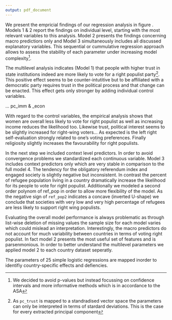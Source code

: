 ```yaml
---
output: pdf_document
---
```


We present the empricial findings of our regression analysis in figure \ref{reg}. Models 1 & 2 report the findings on individual level, starting with the most relevant variables to this analysis. Model 2 presents the findings concerning macro predictiors only and Model 3 simultaneously includes all discussed explanatory variables. This sequential or cummulative regression approach allows to assess the stability of each parameter under increasing model complexity^[We decided to avoid p-values but instead focussing on confidence intervals and more informative methods which is in accordance to the ASA].

The multilevel analysis indicates (Model 1) that people with higher trust in state institutions indeed are more likely to vote for a right populist party^[As `pc_trust` is mapped to a standradised vector space the parameters can only be interpreted in terms of stardard deviations. This is the case for every extracted principal component]. This positive effect seems to be counter-intutitive but to be affiliated with a democratic party requires trust in the political process and that change can be enacted. This effect gets only stronger by adding individual control variables. 


... pc_imm & _econ


\begin{figure}[ht!]
\centering
\includegraphics[width=0.9\linewidth]{images/gggrid.png} 
\caption{Log Odds Forest Plot}
\label{reg}
\end{figure}

With regard to the control variables, the empirical analysis shows that women are overall less likely to vote for right populist as well as increasing income reduces the likelihood too. Likewise trust, political interest seems to be slightly increased for right-wing voters... As expected is the left right self-evaluation strongly related to one's voting preferences. Finally religiosity slightly increases the favourability for right populists. 

In the next step we included context level predictors. In order to avoid convergence problems we standardized each continuous variable. Model 3 includes context predictors only which are very stable in comparison to the full model 4. The tendency for the obligatory referendum index and engaged society is slightly negative but inconsistent. In contrast the percent of refugee population living in a country dramatically increase the likelihood for its people to vote for right populist. Additionally we modeled a second order polynom of ref_pop in order to allow more flexibility of the model. As the negative sign of `ref_pop2` indicates a concave (inverted U-shape) we conclude that societies with very low and very high percentage of refugees are less likely to support right wing populists. 

Evaluating the overall model performance is always problematic as through list-wise deletion of missing values the sample size for each model varies which could mislead an interpretation. Interestingly, the macro predictors do not account for much variability between countries in terms of voting right populist. In fact model 2 presents the most useful set of features and is parsenmonious. In order to better understand the multilevel parameters we applied model 2 to each country dataset seperatly. 

The parameters of 25 simple logistic regressions are mapped inorder to identifiy country-specific effects and defiencies. 

\begin{figure}[ht!]
\centering
\includegraphics[width=\linewidth]{images/ggmicro.png} 
\caption{Odds Ratio Dot Plot by Country and Parameter}
\end{figure}


